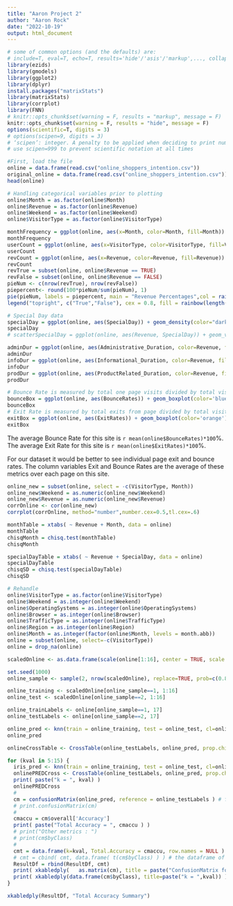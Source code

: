 ```yaml
---
title: "Aaron Project 2"
author: "Aaron Rock"
date: "2022-10-19"
output: html_document
---
```

```r
# some of common options (and the defaults) are: 
# include=T, eval=T, echo=T, results='hide'/'asis'/'markup',..., collapse=F, warning=T, message=T, error=T, cache=T, fig.width=6, fig.height=4, fig.dim=c(6,4) #inches, fig.align='left'/'center','right', 
library(ezids)
library(gmodels)
library(ggplot2)
library(dplyr)
install.packages("matrixStats")
library(matrixStats)
library(corrplot)
library(FNN)
# knitr::opts_chunk$set(warning = F, results = "markup", message = F)
knitr::opts_chunk$set(warning = F, results = "hide", message = F)
options(scientific=T, digits = 3) 
# options(scipen=9, digits = 3) 
# ‘scipen’: integer. A penalty to be applied when deciding to print numeric values in fixed or exponential notation.  Positive values bias towards fixed and negative towards scientific notation: fixed notation will be preferred unless it is more than ‘scipen’ digits wider.
# use scipen=999 to prevent scientific notation at all times
```


```r
#First, load the file
online = data.frame(read.csv("online_shoppers_intention.csv"))
original_online = data.frame(read.csv("online_shoppers_intention.csv"))
head(online)

```
```r
# Handling categorical variables prior to plotting
online$Month = as.factor(online$Month)
online$Revenue = as.factor(online$Revenue)
online$Weekend = as.factor(online$Weekend)
online$VisitorType = as.factor(online$VisitorType)
```

``` r
monthFrequency = ggplot(online, aes(x=Month, color=Month, fill=Month)) + geom_bar()
monthFrequency
userCount = ggplot(online, aes(x=VisitorType, color=VisitorType, fill=VisitorType)) + geom_bar()
userCount
revCount = ggplot(online, aes(x=Revenue, color=Revenue, fill=Revenue)) + geom_bar()
revCount
revTrue = subset(online, online$Revenue == TRUE)
revFalse = subset(online, online$Revenue == FALSE)
pieNum <- c(nrow(revTrue), nrow(revFalse))
piepercent<- round(100*pieNum/sum(pieNum), 1)
pie(pieNum, labels = piepercent, main = "Revenue Percentages",col = rainbow(length(pieNum)))
legend("topright", c("True","False"), cex = 0.8, fill = rainbow(length(pieNum)))
```
```r
# Special Day data
specialDay = ggplot(online, aes(SpecialDay)) + geom_density(color="darkblue", fill="lightblue")
specialDay
# scatterSpecialDay = ggplot(online, aes(Revenue, SpecialDay)) + geom_violin(), this plot had no significance
```

```r
adminDur = ggplot(online, aes(Administrative_Duration, color=Revenue, fill=Revenue)) + geom_histogram(bins=30)
adminDur
infoDur = ggplot(online, aes(Informational_Duration, color=Revenue, fill=Revenue)) + geom_histogram(bins=30)
infoDur
prodDur = ggplot(online, aes(ProductRelated_Duration, color=Revenue, fill=Revenue)) + geom_histogram(bins=30)
prodDur
```

```r
# Bounce Rate is measured by total one page visits divided by total visits 
bounceBox = ggplot(online, aes(BounceRates)) + geom_boxplot(color='blue')
bounceBox
# Exit Rate is measured by total exits from page divided by total visits to page
exitBox = ggplot(online, aes(ExitRates)) + geom_boxplot(color='orange')
exitBox
```
The average Bounce Rate for this site is `r mean(online$BounceRates)*100`%.
The average Exit Rate for this site is `r mean(online$ExitRates)*100`%.

For our dataset it would be better to see individual page exit and bounce rates. The column variables Exit and Bounce Rates are the average of these metrics over each page on this site.


```r
online_new = subset(online, select = -c(VisitorType, Month))
online_new$Weekend = as.numeric(online_new$Weekend)
online_new$Revenue = as.numeric(online_new$Revenue)
corrOnline <- cor(online_new)
corrplot(corrOnline, method="number",number.cex=0.5,tl.cex=.6)
```


```r
monthTable = xtabs( ~ Revenue + Month, data = online)
monthTable
chisqMonth = chisq.test(monthTable)
chisqMonth
```

```r
specialDayTable = xtabs( ~ Revenue + SpecialDay, data = online)
specialDayTable
chisqSD = chisq.test(specialDayTable)
chisqSD
```

```r
# Rehandle
online$VisitorType = as.factor(online$VisitorType)
online$Weekend = as.integer(online$Weekend)
online$OperatingSystems = as.integer(online$OperatingSystems)
online$Browser = as.integer(online$Browser)
online$TrafficType = as.integer(online$TrafficType)
online$Region = as.integer(online$Region)
online$Month = as.integer(factor(online$Month, levels = month.abb))
online = subset(online, select=-c(VisitorType))
online = drop_na(online)
```

```r
scaledOnline <- as.data.frame(scale(online[1:16], center = TRUE, scale = TRUE))
```

```r
set.seed(1000)
online_sample <- sample(2, nrow(scaledOnline), replace=TRUE, prob=c(0.80, 0.20))
```


```r
online_training <- scaledOnline[online_sample==1, 1:16]
online_test <- scaledOnline[online_sample==2, 1:16]
```


```r
online_trainLabels <- online[online_sample==1, 17]
online_testLabels <- online[online_sample==2, 17]
```

```r
online_pred <- knn(train = online_training, test = online_test, cl=online_trainLabels, k=7)
online_pred
```

```r
onlineCrossTable <- CrossTable(online_testLabels, online_pred, prop.chisq = FALSE)
```  

```r
for (kval in 5:15) {
  iris_pred <- knn(train = online_training, test = online_test, cl=online_trainLabels, k=kval)
  onlinePREDCross <- CrossTable(online_testLabels, online_pred, prop.chisq = FALSE)
  print( paste("k = ", kval) )
  onlinePREDCross
  # 
  cm = confusionMatrix(online_pred, reference = online_testLabels ) # from caret library
  # print.confusionMatrix(cm)
  # 
  cmaccu = cm$overall['Accuracy']
  print( paste("Total Accuracy = ", cmaccu ) )
  # print("Other metrics : ")
  # print(cm$byClass)
  # 
  cmt = data.frame(k=kval, Total.Accuracy = cmaccu, row.names = NULL ) # initialize a row of the metrics 
  # cmt = cbind( cmt, data.frame( t(cm$byClass) ) ) # the dataframe of the transpose, with k valued added in front
  ResultDf = rbind(ResultDf, cmt)
  print( xkabledply(   as.matrix(cm), title = paste("ConfusionMatrix for k = ",kval ) ) )
  print( xkabledply(data.frame(cm$byClass), title=paste("k = ",kval)) )
}
``` 

```r
xkabledply(ResultDf, "Total Accuracy Summary")
```

